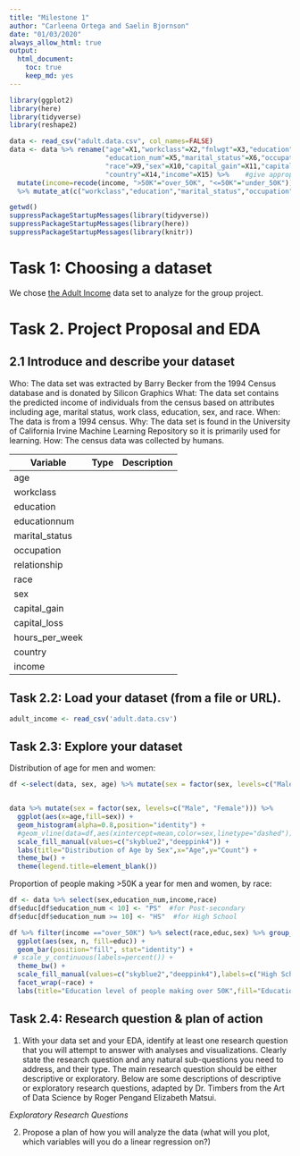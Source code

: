 ```yaml
---
title: "Milestone 1"
author: "Carleena Ortega and Saelin Bjornson"
date: "01/03/2020"
always_allow_html: true
output: 
  html_document:
    toc: true
    keep_md: yes
---
```

```r
library(ggplot2)
library(here)
library(tidyverse)
library(reshape2)
```

```r
data <- read_csv("adult.data.csv", col_names=FALSE)
data <- data %>% rename("age"=X1,"workclass"=X2,"fnlwgt"=X3,"education"=X4,
                        "education_num"=X5,"marital_status"=X6,"occupation"=X7,"relationship"=X8,
                        "race"=X9,"sex"=X10,"capital_gain"=X11,"capital_loss"=X12,"hours_per_week"=X13,
                        "country"=X14,"income"=X15) %>%    #give appropriate column names
  mutate(income=recode(income, ">50K"="over_50K", "<=50K"="under_50K"))     #change to better variables
  %>% mutate_at(c("workclass","education","marital_status","occupation","relationship","race","sex","country"), funs(recode(., "?" = "NA")))   #replace "?" with NAs in categorical variables

```


```r
getwd()
suppressPackageStartupMessages(library(tidyverse))
suppressPackageStartupMessages(library(here))
suppressPackageStartupMessages(library(knitr))

```

# Task 1: Choosing a dataset

We chose [the Adult Income](https://archive.ics.uci.edu/ml/datasets/adult) data set to analyze for the group project.


# Task 2. Project Proposal and EDA

## 2.1 Introduce and describe your dataset

Who: The data set was extracted by Barry Becker from the 1994 Census database and is donated by Silicon Graphics 
What: The data set contains the predicted income of individuals from the census based on attributes including age, marital status, work class, education, sex, and race.
When: The data is from a 1994 census.
Why: The data set is found in the University of California Irvine Machine Learning Repository so it is primarily used for learning.
How: The census data was collected by humans.

|Variable|Type|Description|
|--------|-------|------|
|age|||
|workclass|||
|education|||
|educationnum|||
|marital_status|||
|occupation|||
|relationship|||
|race|||
|sex|||
|capital_gain|||
|capital_loss|||
|hours_per_week|||
|country|||
|income|||


## Task 2.2: Load your dataset (from a file or URL).
```r
adult_income <- read_csv('adult.data.csv')
```

## Task 2.3: Explore your dataset

Distribution of age for men and women:
```r
df <-select(data, sex, age) %>% mutate(sex = factor(sex, levels=c("Male", "Female"))) %>% group_by(sex)  %>% summarize(mean=mean(age))


data %>% mutate(sex = factor(sex, levels=c("Male", "Female"))) %>%
  ggplot(aes(x=age,fill=sex)) + 
  geom_histogram(alpha=0.8,position="identity") +
  #geom_vline(data=df,aes(xintercept=mean,color=sex,linetype="dashed"))+
  scale_fill_manual(values=c("skyblue2","deeppink4")) + 
  labs(title="Distribution of Age by Sex",x="Age",y="Count") +
  theme_bw() +
  theme(legend.title=element_blank())
```


Proportion of people making >50K a year for men and women, by race:
```r
df <- data %>% select(sex,education_num,income,race)
df$educ[df$education_num < 10] <- "PS"  #for Post-secondary
df$educ[df$education_num >= 10] <- "HS"  #for High School

df %>% filter(income =="over_50K") %>% select(race,educ,sex) %>% group_by(race,educ,sex) %>% tally() %>%
  ggplot(aes(sex, n, fill=educ)) +
  geom_bar(position="fill", stat="identity") +
 # scale_y_continuous(labels=percent()) +
  theme_bw() +
  scale_fill_manual(values=c("skyblue2","deeppink4"),labels=c("High School","Post-Secondary")) + 
  facet_wrap(~race) +
  labs(title="Education level of people making over 50K",fill="Education",y="Percent",x="Sex")
```


## Task 2.4: Research question & plan of action
1. With your data set and your EDA, identify at least one research question that you will attempt to answer with analyses and visualizations. Clearly state the research question and any natural sub-questions you need to address, and their type. The main research question should be either descriptive or exploratory.
Below are some descriptions of descriptive or exploratory research questions, adapted by Dr. Timbers from the Art of Data Science by Roger Pengand Elizabeth Matsui. 

*Exploratory Research Questions* 

2. Propose a plan of how you will analyze the data (what will you plot, which variables will you do a linear regression on?)